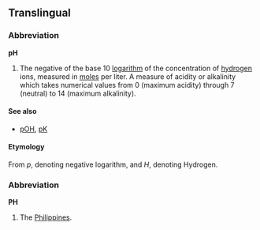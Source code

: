 ==Translingual==

===Abbreviation===
'''pH'''

# The negative of the base 10 [[logarithm]] of the concentration of [[hydrogen]] ions, measured in [[mole]]s per liter. A measure of acidity or alkalinity which takes numerical values from 0 (maximum acidity) through 7 (neutral) to 14 (maximum alkalinity).

====See also====
*[[pOH]], [[pK]]

====Etymology====
From ''p'', denoting negative logarithm, and ''H'', denoting Hydrogen.

===Abbreviation===
'''PH'''

# The [[Philippines]].